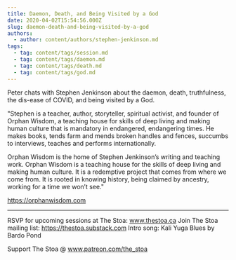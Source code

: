 ```yaml
---
title: Daemon, Death, and Being Visited by a God
date: 2020-04-02T15:54:56.000Z
slug: daemon-death-and-being-visited-by-a-god
authors:
  - author: content/authors/stephen-jenkinson.md
tags:
  - tag: content/tags/session.md
  - tag: content/tags/daemon.md
  - tag: content/tags/death.md
  - tag: content/tags/god.md
---
```


Peter chats with Stephen Jenkinson about the daemon, death, truthfulness, the dis-ease of COVID, and being visited by a God. 

"Stephen is a teacher, author, storyteller, spiritual activist, and founder of Orphan Wisdom, a teaching house for skills of deep living and making human culture that is mandatory in endangered, endangering times. He makes books, tends farm and mends broken handles and fences, succumbs to interviews, teaches and performs internationally.

Orphan Wisdom is the home of Stephen Jenkinson’s writing and teaching work. Orphan Wisdom is a teaching house for the skills of deep living and making human culture. It is a redemptive project that comes from where we come from. It is rooted in knowing history, being claimed by ancestry, working for a time we won’t see.​" 

https://orphanwisdom.com

***

RSVP for upcoming sessions at The Stoa: www.thestoa.ca
Join The Stoa mailing list: https://thestoa.substack.com
Intro song: Kali Yuga Blues by Bardo Pond

Support The Stoa @ www.patreon.com/the_stoa
